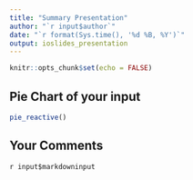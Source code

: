 ---
title: "Summary Presentation"
author: "`r input$author`"
date: "`r format(Sys.time(), '%d %B, %Y')`"
output: ioslides_presentation
---

```{r setup, include=FALSE}
knitr::opts_chunk$set(echo = FALSE)
```


## Pie Chart of your input


```{r plot, out.width = "85%"}
pie_reactive()
```

## Your Comments

`r input$markdowninput`

